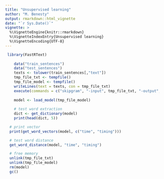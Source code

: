 ```yaml
---
title: "Unsupervised learning"
author: "M. Benesty"
output: rmarkdown::html_vignette
date: "`r Sys.Date()`"
vignette: >
  %\VignetteEngine{knitr::rmarkdown}
  %\VignetteIndexEntry{Unsupervised learning}
  %\VignetteEncoding{UTF-8}
---
```


```r
 library(FastRText)
    
    data("train_sentences")
    data("test_sentences")
    texts <- tolower(train_sentences[,"text"])
    tmp_file_txt <- tempfile()
    tmp_file_model <- tempfile()
    writeLines(text = texts, con = tmp_file_txt)
    execute(commands = c("skipgram", "-input", tmp_file_txt, "-output", tmp_file_model, "-verbose", 1))
 
    model <- load_model(tmp_file_model)
   
    # test word extraction
    dict <- get_dictionary(model)
    print(head(dict, 5))

  # print vector
  print(get_word_vectors(model, c("time", "timing")))

  # test word distance
  get_word_distance(model, "time", "timing")

  # free memory
  unlink(tmp_file_txt)
  unlink(tmp_file_model)
  rm(model)
  gc()
```
